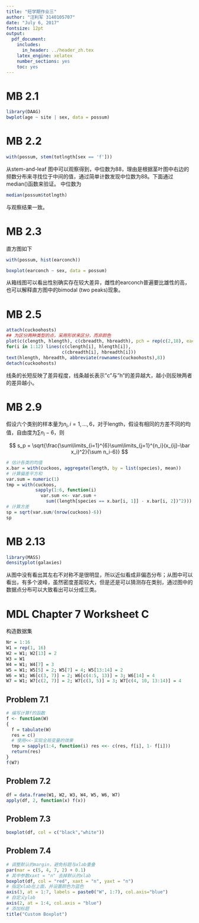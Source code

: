 ```yaml
---
title: "短学期作业三"
author: "汪利军 3140105707"
date: "July 6, 2017"
fontsize: 12pt
output: 
  pdf_document:
    includes:
      in_header: ../header_zh.tex
    latex_engine: xelatex
    number_sections: yes
    toc: yes
---
```


# MB 2.1

```r
library(DAAG)
bwplot(age ~ site | sex, data = possum)
```

# MB 2.2

```r
with(possum, stem(totlngth[sex == 'f']))
```

从stem-and-leaf 图中可以观察得到，中位数为88，理由是根据茎叶图中右边的频数分布来寻找位于中间的值，通过简单计数发现中位数为88。下面通过median()函数来验证。
中位数为
```r
median(possum$totlngth)
```
与观察结果一致。

# MB 2.3

直方图如下
```r
with(possum, hist(earconch))
```

```r
boxplot(earconch ~ sex, data = possum)
```

从箱线图可以看出性别确实存在较大差异，雌性的earconch普遍要比雄性的高，也可以解释直方图中的bimodal (two peaks)现象。

# MB 2.5

```r
attach(cuckoohosts)
## 为区分两种类型的点，采用形状来区分，而非颜色
plot(c(clength, hlength), c(cbreadth, hbreadth), pch = rep(c(2,18), each = 12))
for(i in 1:12) lines(c(clength[i], hlength[i]), 
                     c(cbreadth[i], hbreadth[i]))
text(hlength, hbreadth, abbreviate(rownames(cuckoohosts),8))
detach(cuckoohosts)
```

线条的长短反映了差异程度，线条越长表示"c"与"h"的差异越大，越小则反映两者的差异越小。

# MB 2.9

假设六个类别的样本量为$n_i, i=1,\ldots,6$，对于length，假设有相同的方差不同的均值，自由度为$\sum n_i - 6$，则

$$
s_p = \sqrt{\frac{\sum\limits_{i=1}^{6}\sum\limits_{j=1}^{n_i}(x_{ij}-\bar x_i)^2}{\sum n_i-6}}
$$

```r
# 估计各类的均值
x.bar = with(cuckoos, aggregate(length, by = list(species), mean))
# 计算偏差平方和
var.sum = numeric(1)
tmp = with(cuckoos, 
           sapply(1:6, function(i) 
             var.sum <<- var.sum + 
               sum((length[species == x.bar[i, 1]] - x.bar[i, 2])^2)))
# 计算方差
sp = sqrt(var.sum/(nrow(cuckoos)-6))
sp
```


# MB 2.13

```r
library(MASS)
densityplot(galaxies)
```

从图中没有看出其左右不对称不是很明显，所以近似看成非偏态分布；从图中可以看出，有多个波峰，虽然密度差距较大，但是还是可以猜测存在类别，通过图中的数据点分布可以大致看出可以分成三类。


# MDL Chapter 7 Worksheet C

构造数据集
```r
Nr = 1:16
W1 = rep(1, 16)
W2 = W1; W2[13] = 2
W3 = W1
W4 = W1; W4[7] = 3
W5 = W1; W5[5] = 2; W5[7] = 4; W5[13:14] = 2
W6 = W1; W6[c(3, 7)] = 2; W6[c(4:5, 13)] = 3; W6[14] = 4
W7 = W1; W7[c(2, 7)] = 2; W7[c(3, 5)] = 3; W7[c(4, 10, 13:14)] = 4
```

## Problem 7.1

```r
# 编写计算f的函数
f <- function(W)
{
  f = tabulate(W)
  res = c()
  # 使用<<-实现全局变量的效果
  tmp = sapply(1:4, function(i) res <<- c(res, f[i], 1- f[i]))
  return(res)
}
f(W7)
```

## Problem 7.2

```r
df = data.frame(W1, W2, W3, W4, W5, W6, W7)
apply(df, 2, function(x) f(x))
```

## Problem 7.3

```r
boxplot(df, col = c("black","white"))
```

## Problem 7.4

```r
# 调整默认的margin，避免标题与xlab重叠
par(mar = c(5, 4, 7, 2) + 0.1) 
# 其中参数xaxt = "n" 去掉默认的xlab
boxplot(df, col = "red", xaxt = "n", yaxt = "n") 
# 指定xlab在上面，并设置颜色为蓝色
axis(3, at = 1:7, labels = paste0("W", 1:7), col.axis="blue") 
# 自定义ylab
axis(2, at = 1:4, col.axis = "blue")
# 添加标题
title("Custom Boxplot")
```